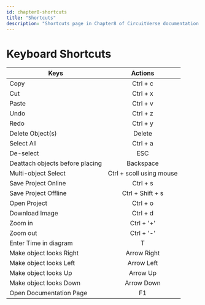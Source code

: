 ```yaml
---
id: chapter8-shortcuts
title: "Shortcuts"
description: "Shortcuts page in Chapter8 of CircuitVerse documentation."
---
```


# Keyboard Shortcuts

| Keys                            |         Actions          |
| ------------------------------- | :----------------------: |
| Copy                            |         Ctrl + c         |
| Cut                             |         Ctrl + x         |
| Paste                           |         Ctrl + v         |
| Undo                            |         Ctrl + z         |
| Redo                            |         Ctrl + y         |
| Delete Object(s)                |          Delete          |
| Select All                      |         Ctrl + a         |
| De-select                       |           ESC            |
| Deattach objects before placing |        Backspace         |
| Multi-object Select             | Ctrl + scoll using mouse |
| Save Project Online             |         Ctrl + s         |
| Save Project Offline            |     Ctrl + Shift + s     |
| Open Project                    |         Ctrl + o         |
| Download Image                  |         Ctrl + d         |
| Zoom in                         |        Ctrl + '+'        |
| Zoom out                        |        Ctrl + '-'        |
| Enter Time in diagram           |            T             |
| Make object looks Right         |       Arrow Right        |
| Make object looks Left          |        Arrow Left        |
| Make object looks Up            |         Arrow Up         |
| Make object looks Down          |        Arrow Down        |
| Open Documentation Page         |            F1            |

